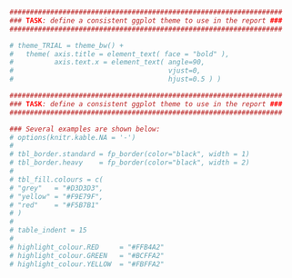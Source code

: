 ```r
###################################################################
### TASK: define a consistent ggplot theme to use in the report ###
###################################################################

# theme_TRIAL = theme_bw() +
#   theme( axis.title = element_text( face = "bold" ),
#          axis.text.x = element_text( angle=90,
#                                      vjust=0,
#                                      hjust=0.5 ) )

```

```r

###################################################################
### TASK: define a consistent ggplot theme to use in the report ###
###################################################################

### Several examples are shown below:
# options(knitr.kable.NA = '-')
# 
# tbl_border.standard = fp_border(color="black", width = 1)
# tbl_border.heavy    = fp_border(color="black", width = 2)
# 
# tbl_fill.colours = c(
# "grey"   = "#D3D3D3",
# "yellow" = "#F9E79F",
# "red"    = "#F5B7B1"
# )
# 
# table_indent = 15
# 
# highlight_colour.RED     = "#FFB4A2"
# highlight_colour.GREEN   = "#BCFFA2"
# highlight_colour.YELLOW  = "#FBFFA2"


```

